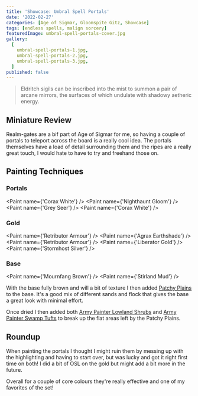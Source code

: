 ```yaml
---
title: 'Showcase: Umbral Spell Portals'
date: '2022-02-27'
categories: [Age of Sigmar, Gloomspite Gitz, Showcase]
tags: [endless spells, malign sorcery]
featuredImage: umbral-spell-portals-cover.jpg
gallery:
  [
    umbral-spell-portals-1.jpg,
    umbral-spell-portals-2.jpg,
    umbral-spell-portals-3.jpg,
  ]
published: false
---
```


> Eldritch sigils can be inscribed into the mist to summon a pair of arcane mirrors, the surfaces of which undulate with
> shadowy aetheric energy.

## Miniature Review

Realm-gates are a bif part of Age of Sigmar for me, so having a couple of portals to teleport across the board is a
really cool idea. The portals themselves have a load of detail surrounding them and the ripes are a really great touch,
I would hate to have to try and freehand those on.

## Painting Techniques

### Portals
<Paint name={'Corax White'} />
<Paint name={'Nighthaunt Gloom'} />
<Paint name={'Grey Seer'} />
<Paint name={'Corax White'} />

### Gold
<Paint name={'Retributor Armour'} />
<Paint name={'Agrax Earthshade'} />
<Paint name={'Retributor Armour'} />
<Paint name={'Liberator Gold'} />
<Paint name={'Stormhost Silver'} />

### Base
<Paint name={'Mournfang Brown'} />
<Paint name={'Stirland Mud'} />

With the base fully brown and will a bit of texture I then added
[Patchy Plains](https://www.geekgamingscenics.com/collections/base-ready-range/products/lukes-aps-base-ready-patchy-plains)
to the base. It's a good mix of different sands and flock that gives the base a great look with minimal effort.

Once dried I then added both [Army Painter Lowland Shrubs](https://www.amazon.co.uk/gp/product/B086MBW9R9) and
[Army Painter Swamp Tufts](https://www.amazon.co.uk/gp/product/B07R8GZQYR) to break up the flat areas left by the
Patchy Plains.

## Roundup

When painting the portals I thought I might ruin them by messing up with the highlighting and having to start over, but
was lucky and got it right first time on both! I did a bit of OSL on the gold but might add a bit more in the future.

Overall for a couple of core colours they're really effective and one of my favorites of the set!